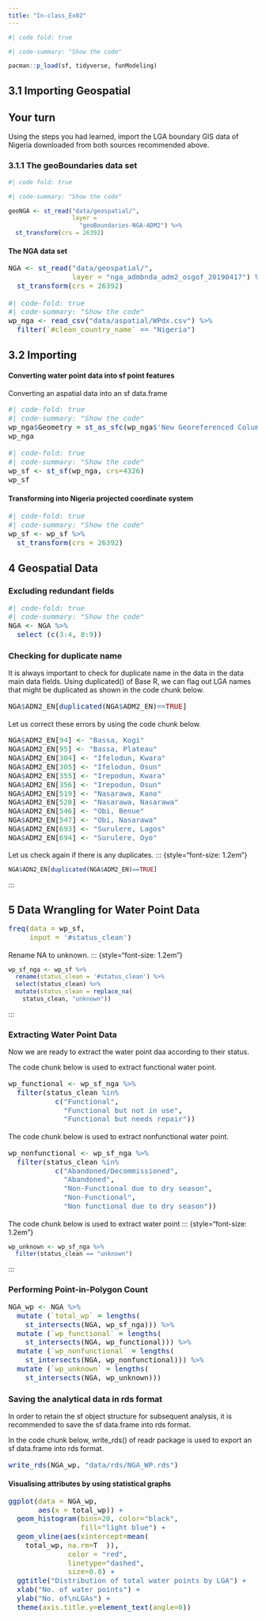 ```yaml
---
title: "In-class_Ex02"
---
```


```r

#| code fold: true

#| code-summary: "Show the code"

pacman::p_load(sf, tidyverse, funModeling)

```

## 3.1 Importing Geospatial

::: callout-note
## Your turn

Using the steps you had learned, import the LGA boundary GIS data of Nigeria downloaded from both sources recommended above.
:::

### 3.1.1 The geoBoundaries data set

```r

#| code fold: true

#| code-summary: "Show the code"

geoNGA <- st_read("data/geospatial/",
                  layer =
                    "geoBoundaries-NGA-ADM2") %>%
  st_transform(crs = 26392)

```

#### The NGA data set

::: {style="font-size: 1.2em"}
```r
NGA <- st_read("data/geospatial/",
               layer = "nga_admbnda_adm2_osgof_20190417") %>%
  st_transform(crs = 26392)
```
:::

::: {style="font-size: 1.2em"}
```r
#| code-fold: true
#| code-summary: "Show the code"
wp_nga <- read_csv("data/aspatial/WPdx.csv") %>%
  filter(`#clean_country_name` == "Nigeria")
```
:::

## 3.2 Importing

#### Converting water point data into sf point features

Converting an aspatial data into an sf data.frame

::: {style="font-size: 1.2em"}
```r
#| code-fold: true
#| code-summary: "Show the code"
wp_nga$Geometry = st_as_sfc(wp_nga$'New Georeferenced Column')
wp_nga
```
:::

::: {style="font-size: 1.2em"}
```r
#| code-fold: true
#| code-summary: "Show the code"
wp_sf <- st_sf(wp_nga, crs=4326)
wp_sf
```
:::

#### Transforming into Nigeria projected coordinate system

::: {style="font-size: 1.2em"}
```r
#| code-fold: true
#| code-summary: "Show the code"
wp_sf <- wp_sf %>%
  st_transform(crs = 26392)
```
:::

## 4 Geospatial Data

### Excluding redundant fields

::: {style="font-size: 1.2em"}
```r
#| code-fold: true
#| code-summary: "Show the code"
NGA <- NGA %>% 
  select (c(3:4, 8:9))
```
:::

### Checking for duplicate name

It is always important to check for duplicate name in the data in the data main data fields. Using duplicated() of Base R, we can flag out LGA names that might be duplicated as shown in the code chunk below.

::: {style="font-size: 1.2em"}
```r
NGA$ADN2_EN[duplicated(NGA$ADM2_EN)==TRUE]
```
:::

Let us correct these errors by using the code chunk below.

::: {style="font-size: 1.2em"}
```r
NGA$ADM2_EN[94] <- "Bassa, Kogi"
NGA$ADM2_EN[95] <- "Bassa, Plateau"
NGA$ADM2_EN[304] <- "Ifelodun, Kwara"
NGA$ADM2_EN[305] <- "Ifelodun, Osun"
NGA$ADM2_EN[355] <- "Irepodun, Kwara"
NGA$ADM2_EN[356] <- "Irepodun, Osun"
NGA$ADM2_EN[519] <- "Nasarawa, Kano"
NGA$ADM2_EN[520] <- "Nasarawa, Nasarawa"
NGA$ADM2_EN[546] <- "Obi, Benue"
NGA$ADM2_EN[547] <- "Obi, Nasarawa"
NGA$ADM2_EN[693] <- "Surulere, Lagos"
NGA$ADM2_EN[694] <- "Surulere, Oyo"
```
:::

Let us check again if there is any duplicates. ::: {style="font-size: 1.2em"}

```r
NGA$ADN2_EN[duplicated(NGA$ADM2_EN)==TRUE]
```

:::

## 5 Data Wrangling for Water Point Data

::: {style="font-size: 1.2em"}
```r
freq(data = wp_sf,
     input = '#status_clean')
```
:::

Rename NA to unknown. ::: {style="font-size: 1.2em"}

```r
wp_sf_nga <- wp_sf %>%
  rename(status_clean = '#status_clean') %>%
  select(status_clean) %>%
  mutate(status_clean = replace_na(
    status_clean, "unknown"))
```

:::

### Extracting Water Point Data

Now we are ready to extract the water point daa according to their status.

The code chunk below is used to extract functional water point.

::: {style="font-size: 1.2em"}
```r
wp_functional <- wp_sf_nga %>%
  filter(status_clean %in%
           c("Functional",
             "Functional but not in use",
             "Functional but needs repair"))
```
:::

The code chunk below is used to extract nonfunctional water point.

::: {style="font-size: 1.2em"}
```r
wp_nonfunctional <- wp_sf_nga %>%
  filter(status_clean %in%
           c("Abandoned/Decommissioned",
             "Abandoned",
             "Non-Functional due to dry season",
             "Non-Functional",
             "Non functional due to dry season"))
```
:::

The code chunk below is used to extract water point ::: {style="font-size: 1.2em"}

```r
wp_unknown <- wp_sf_nga %>%
  filter(status_clean == "unknown")
```

:::

### Performing Point-in-Polygon Count

::: {style="font-size: 1.2em"}
```r
NGA_wp <- NGA %>%
  mutate (`total_wp` = lengths(
    st_intersects(NGA, wp_sf_nga))) %>%
  mutate (`wp_functional` = lengths(
    st_intersects(NGA, wp_functional))) %>%
  mutate (`wp_nonfunctional` = lengths(
    st_intersects(NGA, wp_nonfunctional))) %>%
  mutate (`wp_unknown` = lengths(
    st_intersects(NGA, wp_unknown))) 
```
:::

### Saving the analytical data in rds format

In order to retain the sf object structure for subsequent analysis, it is recommended to save the sf data.frame into rds format.

In the code chunk below, write_rds() of readr package is used to export an sf data.frame into rds format.

::: {style="font-size: 1.2em"}
```r
write_rds(NGA_wp, "data/rds/NGA_WP.rds")
```
:::

#### Visualising attributes by using statistical graphs

::: {style="font-size: 1.2em"}
```r
ggplot(data = NGA_wp,
       aes(x = total_wp)) +
  geom_histogram(bins=20, color="black",
                 fill="light blue") +
  geom_vline(aes(xintercept=mean(
    total_wp, na.rm=T  )),
              color = "red",
              linetype="dashed",
              size=0.8) +
  ggtitle("Distribution of total water points by LGA") +
  xlab("No. of water points") +
  ylab("No. of\nLGAs") +
  theme(axis.title.y=element_text(angle=0))
```
:::

